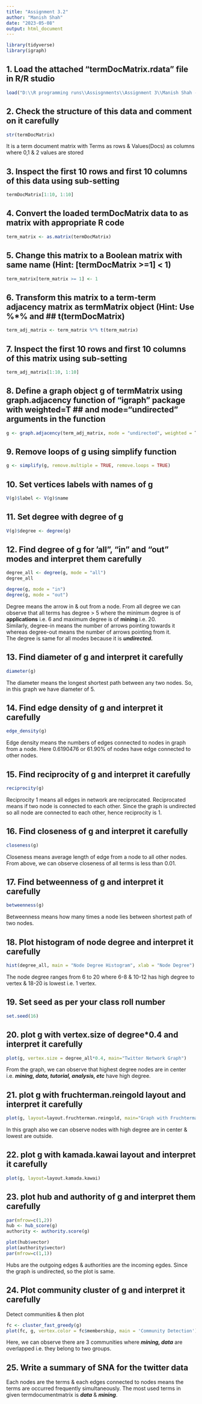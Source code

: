 ```yaml
---
title: "Assignment 3.2"
author: "Manish Shah"
date: "2023-05-08"
output: html_document
---
```

```r
library(tidyverse)
library(igraph)
```

## 1. Load the attached "termDocMatrix.rdata" file in R/R studio
```r
load("D:\\R programming runs\\Assisgnments\\Assignment 3\\Manish Shah - termDocMatrix.rdata")
```

## 2. Check the structure of this data and comment on it carefully
```r
str(termDocMatrix)
```
It is a term document matrix with Terms as rows & Values(Docs) as columns where 0,1 & 2 values are stored

## 3. Inspect the first 10 rows and first 10 columns of this data using sub-setting
```r
termDocMatrix[1:10, 1:10]
```

## 4. Convert the loaded termDocMatrix data to as matrix with appropriate R code
```r
term_matrix <- as.matrix(termDocMatrix)
```

## 5. Change this matrix to a Boolean matrix with same name (Hint: [termDocMatrix >=1] < 1)
```r
term_matrix[term_matrix >= 1] <- 1
```

## 6. Transform this matrix to a term-term adjacency matrix as termMatrix object (Hint: Use %*% and ## t(termDocMatrix)
```r
term_adj_matrix <- term_matrix %*% t(term_matrix)
```

## 7. Inspect the first 10 rows and first 10 columns of this matrix using sub-setting
```r
term_adj_matrix[1:10, 1:10]
```

## 8. Define a graph object g of termMatrix using graph.adjacency function of "igraph" package with weighted=T ## and mode="undirected" arguments in the function
```r
g <- graph.adjacency(term_adj_matrix, mode = "undirected", weighted = T)
```

## 9. Remove loops of g using simplify function
```r
g <- simplify(g, remove.multiple = TRUE, remove.loops = TRUE)
```

## 10. Set vertices labels with names of g
```r
V(g)$label <- V(g)$name
```

## 11. Set degree with degree of g
```r
V(g)$degree <- degree(g)
```

## 12. Find degree of g for 'all", "in" and "out" modes and interpret them carefully
```r
degree_all <- degree(g, mode = "all")
degree_all

degree(g, mode = "in")
degree(g, mode = "out")
```
Degree means the arrow in & out from a node.
From all degree we can observe that all terms has degree > 5 where the minimum degree is of **applications** i.e. 6 and maximum degree is of **mining** i.e. 20.  
Similarly, degree-in means the number of arrows pointing towards it whereas degree-out means the number of arrows pointing from it.  
The degree is same for all modes because it is ***undirected.***

## 13. Find diameter of g and interpret it carefully
```r
diameter(g)
```
The diameter means the longest shortest path between any two nodes. So, in this graph we have diameter of 5.


## 14. Find edge density of g and interpret it carefully
```r
edge_density(g)
```
Edge density means the numbers of edges connected to nodes in graph from a node. Here 0.6190476 or 61.90% of nodes have edge connected to other nodes.

## 15. Find reciprocity of g and interpret it carefully
```r
reciprocity(g)
```
Reciprocity 1 means all edges in network are reciprocated.
Reciprocated means if two node is connected to each other. Since the graph is undirected so all node are connected to each other, hence reciprocity is 1.

## 16. Find closeness of g and interpret it carefully
```r
closeness(g)
```
Closeness means average length of edge from a node to all other nodes. From above, we can observe closeness of all terms is less than 0.01.

## 17. Find betweenness of g and interpret it carefully
```r
betweenness(g)
```
Betweenness means how many times a node lies between shortest path of two nodes.

## 18. Plot histogram of node degree and interpret it carefully
```r
hist(degree_all, main = "Node Degree Histogram", xlab = "Node Degree")
```

The node degree ranges from 6 to 20 where 6-8 & 10-12 has high degree to vertex & 18-20 is lowest i.e. 1 vertex.

## 19. Set seed as per your class roll number
```r
set.seed(16)
```

## 20. plot g with vertex.size of degree*0.4 and interpret it carefully
```r
plot(g, vertex.size = degree_all*0.4, main="Twitter Network Graph")
```

From the graph, we can observe that highest degree nodes are in center i.e. ***mining, data, tutorial, analysis, etc*** have high degree.

## 21. plot g with fruchterman.reingold layout and interpret it carefully
```r
plot(g, layout=layout.fruchterman.reingold, main="Graph with Fruchterman Reingold Layout")
```

In this graph also we can observe nodes with high degree are in center & lowest are outside.

## 22. plot g with kamada.kawai layout and interpret it carefully
```r
plot(g, layout=layout.kamada.kawai)
```

## 23. plot hub and authority of g and interpret them carefully
```r
par(mfrow=c(1,2))
hub <- hub_score(g)
authority <- authority.score(g)

plot(hub$vector)
plot(authority$vector)
par(mfrow=c(1,1))

```
Hubs are the outgoing edges & authorities are the incoming egdes. Since the graph is undirected, so the plot is same.

## 24. Plot community cluster of g and interpret it carefully
Detect communities & then plot
```r
fc <- cluster_fast_greedy(g)
plot(fc, g, vertex.color = fc$membership, main = 'Community Detection')
```

Here, we  can observe there are 3 communities where ***mining, data*** are overlapped i.e. they belong to two groups.

## 25. Write a summary of SNA for the twitter data
Each nodes are the terms & each edges connected to nodes means the terms are occurred frequently simultaneously. The most used terms in given termdocumentmatrix is ***data*** & ***mining***.
